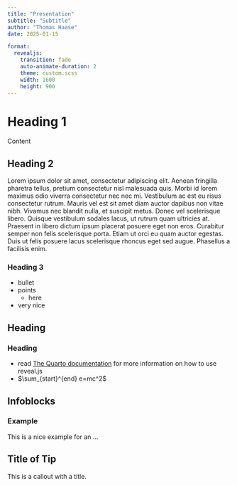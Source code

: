```yaml
---
title: "Presentation"
subtitle: "Subtitle"
author: "Thomas Haase"
date: 2025-01-15

format:
  revealjs: 
    transition: fade
    auto-animate-duration: 2
    theme: custom.scss
    width: 1600
    height: 900
---
```


# Heading 1
Content

## Heading 2
Lorem ipsum dolor sit amet, consectetur adipiscing elit. Aenean fringilla pharetra tellus, pretium consectetur nisl malesuada quis. Morbi id lorem maximus odio viverra consectetur nec nec mi. Vestibulum ac est eu risus consectetur rutrum. Mauris vel est sit amet diam auctor dapibus non vitae nibh. Vivamus nec blandit nulla, et suscipit metus. Donec vel scelerisque libero. Quisque vestibulum sodales lacus, ut rutrum quam ultricies at. Praesent in libero dictum ipsum placerat posuere eget non eros. Curabitur semper non felis scelerisque porta. Etiam ut orci eu quam auctor egestas. Duis ut felis posuere lacus scelerisque rhoncus eget sed augue. Phasellus a facilisis enim. 

### Heading 3

- bullet
- points
  - here
- very nice

## Heading
### Heading
- read [The Quarto documentation](https://quarto.org/docs/presentations/revealjs/) for more information on how to use reveal.js
- $\sum_{start}^{end} e=mc^2$

## Infoblocks
### Example

This is a nice example for an ...

::: {.callout-note}
## Title of Tip

This is a callout with a title.
:::